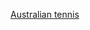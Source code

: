 {{Portal|體育運動}}
{{Year by category
|m=2
|c=0
|d=1
|y=5
|cat=澳洲網球
|sortkey=網球
|parent=各年份澳洲網球
|subcat=2015年澳洲體育
}}
[[Category:2015年網球|Australian tennis]]